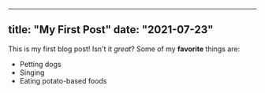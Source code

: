 ---
 title: "My First Post"
 date: "2021-07-23"
 ---

 This is my first blog post! Isn't it _great_?
 Some of my **favorite** things are:

 - Petting dogs
 - Singing
 - Eating potato-based foods